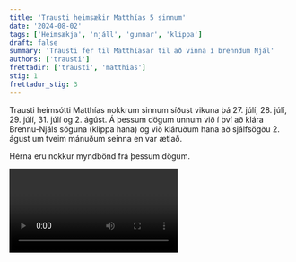 ```yaml
---
title: 'Trausti heimsækir Matthías 5 sinnum'
date: '2024-08-02'
tags: ['Heimsækja', 'njáll', 'gunnar', 'klippa']
draft: false
summary: 'Trausti fer til Matthíasar til að vinna í brenndum Njál'
authors: ['trausti']
frettadir: ['trausti', 'matthias']
stig: 1
frettadur_stig: 3
---
```



Trausti heimsótti Matthías nokkrum sinnum síðust vikuna
þá 27. júlí, 28. júlí, 29. júlí, 31. júlí og 2. ágúst.
Á þessum dögum unnum við í því að klára Brennu-Njáls söguna (klippa hana) og við kláruðum hana að sjálfsögðu 2. águst 
um tveim mánuðum seinna en var ætlað.


Hérna eru nokkur myndbönd frá þessum dögum.


<Video id="X5SZI9Sd95Y" />


<Video id="eD4DiPyPtoY" />


<Video id="FlHCS9ctHEE" />


Myndin er samt núna loksins tilbúin og þið getið séð hana með því að ýta á þennan [slóða](/verkefni/Brenndur-Njáll)

Þann 2. águst gerðist líka meira en bara það að við og Matthías kláruðum Brennu-Njálssögu heldur komu gestir
Sjá nánar með því að ýta á þennan [slóða](/frettir/Gestirnir-Brenna-Njál)




